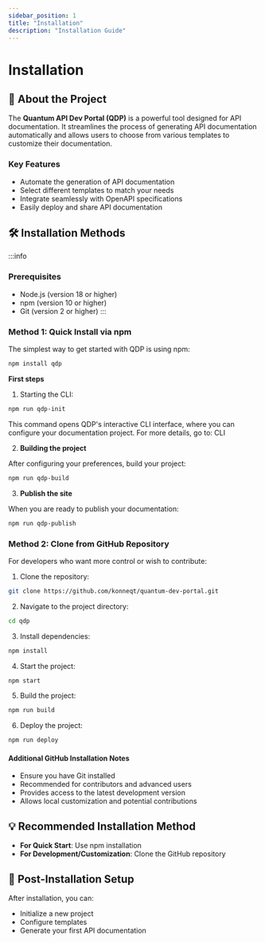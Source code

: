 ```yaml
---
sidebar_position: 1
title: "Installation"
description: "Installation Guide"
---
```



# Installation

## 📌 About the Project

The **Quantum API Dev Portal (QDP)** is a powerful tool designed for API documentation. It streamlines the process of generating API documentation automatically and allows users to choose from various templates to customize their documentation.

### Key Features
- Automate the generation of API documentation
- Select different templates to match your needs
- Integrate seamlessly with OpenAPI specifications
- Easily deploy and share API documentation

## 🛠 Installation Methods

:::info
### Prerequisites
- Node.js (version 18 or higher)
- npm (version 10 or higher)
- Git (version 2 or higher)
:::


### Method 1: Quick Install via npm

The simplest way to get started with QDP is using npm:

```sh
npm install qdp
```

**First steps**
1. Starting the CLI:
    
```sh
npm run qdp-init
```
This command opens QDP's interactive CLI interface, where you can configure your documentation project. For more details, go to: <Link to="/docs/cli/" >CLI</Link>

2. **Building the project** 

After configuring your preferences, build your project:

```sh
npm run qdp-build
```
3. **Publish the site**

When you are ready to publish your documentation:

```sh
npm run qdp-publish
```


### Method 2: Clone from GitHub Repository

For developers who want more control or wish to contribute:

1. Clone the repository:
```sh
git clone https://github.com/konneqt/quantum-dev-portal.git
```

2. Navigate to the project directory:
```sh
cd qdp
```

3. Install dependencies:
```sh
npm install
```

4. Start the project:
```sh
npm start
```

5. Build the project:
```sh
npm run build
```

6. Deploy the project:
```sh
npm run deploy
```

#### Additional GitHub Installation Notes
- Ensure you have Git installed
- Recommended for contributors and advanced users
- Provides access to the latest development version
- Allows local customization and potential contributions

## 💡 Recommended Installation Method

- **For Quick Start**: Use npm installation
- **For Development/Customization**: Clone the GitHub repository

## 🔧 Post-Installation Setup

After installation, you can:
- Initialize a new project
- Configure templates
- Generate your first API documentation

